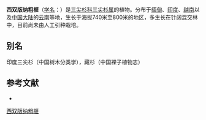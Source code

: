 {{Speciesbox
| name = 西双版纳粗榧
| status = 
| status_system = 
| image = 
| genus = Cephalotaxus
| species = mannii
| authority = Hook. f.
}}

'''西双版纳粗榧'''（[[学名|学名]]：{{lang|la|''Cephalotaxus mannii''}}）是[[三尖杉科|三尖杉科]][[三尖杉属|三尖杉属]]的植物。分布于[[缅甸|缅甸]]、[[印度|印度]]、[[越南|越南]]以及[[中国大陆|中国大陆]]的[[云南|云南]]等地，生长于海拔740米至800米的地区，多生长在针阔混交林中，目前尚未由人工引种栽培。

== 别名 ==
印度三尖杉（中国树木分类学），藏杉（中国裸子植物志）

== 参考文献 ==
<div class="references-small">
* {{cite web| url =http://www.bioinfo.cn/db05/KmzwSpecies.php?action=view&id=2757| title =西双版纳粗榧| work =《中国高等植物数据库全库》| publisher =中国科学院微生物研究所| author =昆明植物研究所| accessdate =2009-02-23| deadurl =yes| archiveurl =https://web.archive.org/web/20160305041549/http://www.bioinfo.cn/db05/KmzwSpecies.php?action=view&id=2757| archivedate =2016-03-05| df =}}
</div>
{{Taxonbar|from=Q3439559}}

[[Category:三尖杉属|西双版纳粗榧]]


{{植物小作品}}